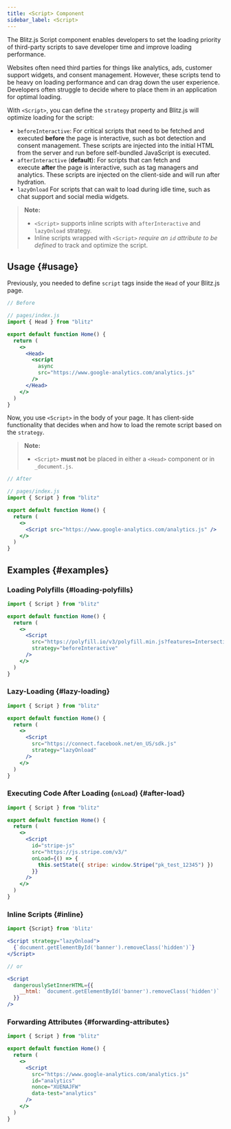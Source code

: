 ```yaml
---
title: <Script> Component
sidebar_label: <Script>
---
```


The Blitz.js Script component enables developers to set the loading
priority of third-party scripts to save developer time and improve loading
performance.

Websites often need third parties for things like analytics, ads, customer
support widgets, and consent management. However, these scripts tend to be
heavy on loading performance and can drag down the user experience.
Developers often struggle to decide where to place them in an application
for optimal loading.

With `<Script>`, you can define the `strategy` property and Blitz.js will
optimize loading for the script:

- `beforeInteractive`: For critical scripts that need to be fetched and
  executed **before** the page is interactive, such as bot detection and
  consent management. These scripts are injected into the initial HTML
  from the server and run before self-bundled JavaScript is executed.
- `afterInteractive` (**default**): For scripts that can fetch and
  execute **after** the page is interactive, such as tag managers and
  analytics. These scripts are injected on the client-side and will run
  after hydration.
- `lazyOnload` For scripts that can wait to load during idle time, such as
  chat support and social media widgets.

> **Note:**
>
> - `<Script>` supports inline scripts with `afterInteractive` and
>   `lazyOnload` strategy.
> - Inline scripts wrapped with `<Script>` _require an `id` attribute to
>   be defined_ to track and optimize the script.

## Usage {#usage}

Previously, you needed to define `script` tags inside the `Head` of your
Blitz.js page.

```jsx
// Before

// pages/index.js
import { Head } from "blitz"

export default function Home() {
  return (
    <>
      <Head>
        <script
          async
          src="https://www.google-analytics.com/analytics.js"
        />
      </Head>
    </>
  )
}
```

Now, you use `<Script>` in the body of your page. It has client-side
functionality that decides when and how to load the remote script based on
the `strategy`.

> **Note:**
>
> - `<Script>` **must not** be placed in either a `<Head>` component or in
>   `_document.js`.

```jsx
// After

// pages/index.js
import { Script } from "blitz"

export default function Home() {
  return (
    <>
      <Script src="https://www.google-analytics.com/analytics.js" />
    </>
  )
}
```

## Examples {#examples}

### Loading Polyfills {#loading-polyfills}

```jsx
import { Script } from "blitz"

export default function Home() {
  return (
    <>
      <Script
        src="https://polyfill.io/v3/polyfill.min.js?features=IntersectionObserverEntry%2CIntersectionObserver"
        strategy="beforeInteractive"
      />
    </>
  )
}
```

### Lazy-Loading {#lazy-loading}

```jsx
import { Script } from "blitz"

export default function Home() {
  return (
    <>
      <Script
        src="https://connect.facebook.net/en_US/sdk.js"
        strategy="lazyOnload"
      />
    </>
  )
}
```

### Executing Code After Loading (`onLoad`) {#after-load}

```jsx
import { Script } from "blitz"

export default function Home() {
  return (
    <>
      <Script
        id="stripe-js"
        src="https://js.stripe.com/v3/"
        onLoad={() => {
          this.setState({ stripe: window.Stripe("pk_test_12345") })
        }}
      />
    </>
  )
}
```

### Inline Scripts {#inline}

```jsx
import {Script} from 'blitz'

<Script strategy="lazyOnload">
  {`document.getElementById('banner').removeClass('hidden')`}
</Script>

// or

<Script
  dangerouslySetInnerHTML={{
    __html: `document.getElementById('banner').removeClass('hidden')`
  }}
/>
```

### Forwarding Attributes {#forwarding-attributes}

```jsx
import { Script } from "blitz"

export default function Home() {
  return (
    <>
      <Script
        src="https://www.google-analytics.com/analytics.js"
        id="analytics"
        nonce="XUENAJFW"
        data-test="analytics"
      />
    </>
  )
}
```
